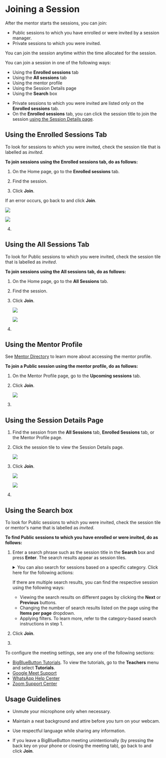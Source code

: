 
# Joining a Session

After the mentor starts the sessions, you can join:

* Public sessions to which you have enrolled or were invited by a session manager.
* Private sessions to which you were invited.

<Admonition type="note">
You can join the session anytime within the time allocated for the session.
</Admonition>

You can join a session in one of the following ways:

* Using the **Enrolled sessions** tab
* Using the **All sessions** tab
* Using the mentor profile
* Using the Session Details page
* Using the **Search** box

<Admonition type="note">
<ul>
<li>Private sessions to which you were invited are listed only on the <b>Enrolled sessions</b> tab.</li>
<li>On the <b>Enrolled sessions</b> tab, you can click the session title to join the session <a href="#using-the-session-details-page">using the Session Details page</a>.</li> 
</ul>
</Admonition>

## Using the Enrolled Sessions Tab

<Admonition type="tip">    
<p>To look for sessions to which you were invited, check the session tile that is labelled as <i>invited</i>.</p>
</Admonition>

**To join sessions using the Enrolled sessions tab, do as follows:**

1. On the Home page, go to the **Enrolled sessions** tab.

2. Find the session.

3. Click **Join**.
<p>
    <Admonition type="tip">    
    <p>If an error occurs, go back to <PartialExample mentored /> and click <b>Join</b>.</p>
    </Admonition>
</p>
   <Tabs>
   <TabItem value="enrolled session" label="Joining an Enrolled Session" default>
    <p>
        <img src={PortalJoinButton} />
    </p>
   </TabItem>
   <TabItem value="invited session" label="Joining an Invited Session">
   <p>
      <img src={InvitedSessionTileJoin} />
   </p>
   </TabItem>
   </Tabs>

4. <JoinStepPortal />

## Using the All Sessions Tab

<Admonition type="tip">    
<p>To look for Public sessions to which you were invited, check the session tile that is labelled as <i>invited</i>.</p>
</Admonition>

**To join sessions using the All sessions tab, do as follows:**
  
1. On the Home page, go to the **All Sessions** tab.

2. Find the session.

3. Click **Join**.
   <Tabs>
   <TabItem value="enrolled session" label="Joining an Enrolled Session" default>
    <p>
        <img src={PortalJoinButton} />
    </p>
   </TabItem>
   <TabItem value="invited session" label="Joining an Invited Session">
   <p>
      <img src={InvitedSessionTileJoin} />
   </p>
   </TabItem>
   </Tabs>

4. <JoinStepPortal />

## Using the Mentor Profile

<Admonition type="info">    
<p>See <a href="mentor-directory">Mentor Directory</a> to learn more about accessing the mentor profile.</p>
</Admonition>

**To join a Public session using the mentor profile, do as follows:**

1. On the Mentor Profile page, go to the **Upcoming sessions** tab.

2. Click **Join**.

    <p>
        <img src={PortalMentorProfileJoin} />
    </p>

3. <JoinStepPortal />

## Using the Session Details Page

1. Find the session from the **All Sessions** tab, **Enrolled Sessions** tab, or the Mentor Profile page.

2. Click the session tile to view the Session Details page.

    <p>
        <img src={PortalSessionTileJoin} />
    </p>

3. Click **Join**.

   <Tabs>
   <TabItem value="enrolled session" label="Joining an Enrolled Session" default>
    <p>
        <img src={PortalSessionDetailsJoin} />
    </p>
   </TabItem>
   <TabItem value="invited session" label="Joining an Invited Session">
   <p>
      <img src={InvitedSessionDetailsJoin} />
   </p>
   </TabItem>
   </Tabs>

4. <JoinStepPortal />

## Using the Search box

<Admonition type="tip">    
<p>To look for Public sessions to which you were invited, check the session tile or mentor's name that is labelled as <i>invited</i>.</p>
</Admonition>

**To find Public sessions to which you have enrolled or were invited, do as follows:**

1. Enter a search phrase such as the session title in the **Search** box and press **Enter**. The search results appear as session tiles. 
    
    <details>
    <summary>You can also search for sessions based on a specific category. Click here for the following actions:</summary>

    1. Specify the search category using the following methods:

        <table>
        <tr>
            <th>Category</th>
            <th>Actions</th>
        </tr>
        <tr>
            <td>Search Category</td>
            <td>Click the <b>Search</b> box and select a search category such as <b>Mentor name</b>.</td>
        </tr>
        <tr>
            <td>Filter</td>
            <td><ol><li>Click on <b>Filter</b>.</li><li>Select one or more filter checkboxes and click <b>Apply</b>.</li><p><Admonition type="tip"><p>To clear filters, do one of the following actions:</p><ul><li>Clear the filter checkbox.</li><li>Click <b>Clear all</b> to clear all the applied filters.</li></ul></Admonition></p></ol></td>
        </tr>
        </table>
    
    2. Enter the search phrase. Based on the specified search category, the search results appear as session tiles.

        <p>
            <img src={PortalSearchSessions} />
        </p>

    </details>

    <Admonition type="tip">
    <p>If there are multiple search results, you can find the respective session using the following ways:</p>
    <ul>
    <li>Viewing the search results on different pages by clicking the <b>Next</b> or <b>Previous</b> buttons.</li>
    <li>Changing the number of search results listed on the page using the <b>Items per page</b> dropdown.</li>
    <li>Applying filters. To learn more, refer to the category-based search instructions in step 1.</li>
    </ul>
    </Admonition>

2. Click **Join**.

3. <JoinStepPortal />

<p>
   <Admonition type="info">    
   <p>To configure the meeting settings, see any one of the following sections:</p>
   <ul>
   <li><a href="https://bigbluebutton.org">BigBlueButton Tutorials</a>. To view the tutorials, go to the <b>Teachers</b> menu and select <b>Tutorials</b>.</li>
   <li><a href="https://support.google.com/">Google Meet Support</a></li>
   <li><a href="https://www.whatsapp.com/">WhatsApp Help Center</a></li>
   <li><a href="https://zoom.us/">Zoom Support Center</a></li>
   </ul>
   </Admonition>
</p>

## Usage Guidelines

- Unmute your microphone only when necessary.

- Maintain a neat background and attire before you turn on your webcam. 

- Use respectful language while sharing any information.

- If you leave a BigBlueButton meeting unintentionally (by pressing the back key on your phone or closing the meeting tab), go back to <PartialExample mentored /> and click <b>Join</b>.